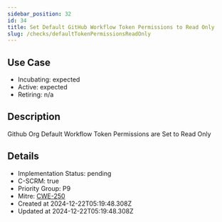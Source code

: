 ```yaml
---
sidebar_position: 32
id: 34
title: Set Default GitHub Workflow Token Permissions to Read Only
slug: /checks/defaultTokenPermissionsReadOnly
---
```


## Use Case
<!-- LEVELS:START -->
- Incubating: expected
- Active: expected
- Retiring: n/a
<!-- LEVELS:END -->

<!-- DESCRIPTION:START -->
## Description
Github Org Default Workflow Token Permissions are Set to Read Only
<!-- DESCRIPTION:END -->

<!-- DETAILS:START -->
## Details
- Implementation Status: pending
- C-SCRM: true
- Priority Group: P9
- Mitre: [CWE-250](https://cwe.mitre.org/data/definitions/250.html)
- Created at 2024-12-22T05:19:48.308Z
- Updated at 2024-12-22T05:19:48.308Z
<!-- DETAILS:END -->
